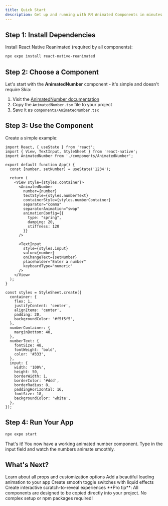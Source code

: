 ```yaml
---
title: Quick Start
description: Get up and running with RN Animated Components in minutes
---
```


## Step 1: Install Dependencies

Install React Native Reanimated (required by all components):

```bash npm2yarn
npx expo install react-native-reanimated
```

## Step 2: Choose a Component

Let's start with the **AnimatedNumber** component - it's simple and doesn't require Skia:

1. Visit the [AnimatedNumber documentation](/docs/components/animated-number)
2. Copy the `AnimatedNumber.tsx` file to your project
3. Save it as `components/AnimatedNumber.tsx`

## Step 3: Use the Component

Create a simple example:

```tsx title="App.tsx"
import React, { useState } from 'react';
import { View, TextInput, StyleSheet } from 'react-native';
import AnimatedNumber from './components/AnimatedNumber';

export default function App() {
  const [number, setNumber] = useState('1234');

  return (
    <View style={styles.container}>
      <AnimatedNumber
        number={number}
        textStyle={styles.numberText}
        containerStyle={styles.numberContainer}
        separator="comma"
        separatorAnimation="swap"
        animationConfig={{
          type: "spring",
          damping: 20,
          stiffness: 120
        }}
      />
      
      <TextInput
        style={styles.input}
        value={number}
        onChangeText={setNumber}
        placeholder="Enter a number"
        keyboardType="numeric"
      />
    </View>
  );
}

const styles = StyleSheet.create({
  container: {
    flex: 1,
    justifyContent: 'center',
    alignItems: 'center',
    padding: 20,
    backgroundColor: '#f5f5f5',
  },
  numberContainer: {
    marginBottom: 40,
  },
  numberText: {
    fontSize: 48,
    fontWeight: 'bold',
    color: '#333',
  },
  input: {
    width: '100%',
    height: 50,
    borderWidth: 1,
    borderColor: '#ddd',
    borderRadius: 8,
    paddingHorizontal: 16,
    fontSize: 18,
    backgroundColor: 'white',
  },
});
```

## Step 4: Run Your App

```bash npm2yarn
npx expo start
```

That's it! You now have a working animated number component. Type in the input field and watch the numbers animate smoothly.

## What's Next?

<Cards>
  <Card href="/docs/components/animated-number" title="Explore AnimatedNumber">
    Learn about all props and customization options
  </Card>
  <Card href="/docs/components/circle-loader" title="Try CircleLoader">
    Add a beautiful loading animation to your app
  </Card>
  <Card href="/docs/components/liquid-switch" title="Add LiquidSwitch">
    Create smooth toggle switches with liquid effects
  </Card>
  <Card href="/docs/components/scratch-card" title="Build ScratchCard">
    Create interactive scratch-to-reveal experiences
  </Card>
</Cards>

<Callout type="success">
**Pro tip**: All components are designed to be copied directly into your project. No complex setup or npm packages required!
</Callout>